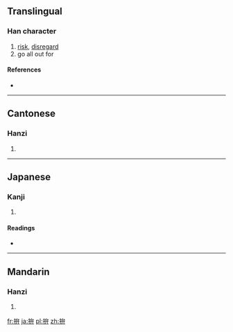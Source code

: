 {{also|抃}}
==Translingual==

===Han character===
{{Han char|rn=64|rad=手|as=05|sn=8|four=5304<sub>0</sub>|canj=手戈廿 (QIT)}}

# [[risk]], [[disregard]]
# go all out for

====References====
* {{Han ref|kx=0426.090|dkj=11966|dj=0775.030|hdz=31862.030|uh=62DA|ud=25306|bh=A9E9|bd=43497}}

----

==Cantonese==

===Hanzi===
{{yue-hanzi|jyut=|y=ping1, pun3}}

# {{defn|Cantonese|sort=手05}}

----

==Japanese==

===Kanji===
{{ja-kanji|grade=|rs=手05}}

# {{defn|Japanese|sort=手05}}

====Readings====
* {{ja-readings|on=[[へん]] (hen), [[べん]] (ben), [[ふん]] (fun)|kun=[[てをうつ]] (teoutsu)}}

----

==Mandarin==

===Hanzi===
{{cmn-hanzi|pin=[[fān]] ([[fan1]]), [[fèn]] ([[fen4]]), [[pàn]] ([[pan4]]), [[pīn]] ([[pin1]])|wg=fan<sup>1</sup>, fen<sup>4</sup>, p'an<sup>4</sup>, p'in<sup>1</sup>}}

# {{defn|Mandarin|sort=手05}}

[[fr:拚]]
[[ja:拚]]
[[pl:拚]]
[[zh:拚]]